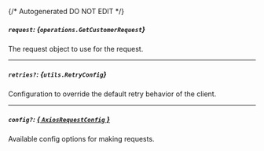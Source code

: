 {/* Autogenerated DO NOT EDIT  */}

##### `request`: *{`operations.GetCustomerRequest`}*
The request object to use for the request.
<Collapsible openLabel={Labels.showProperties} closeLabel={Labels.hideProperties}>
    <GetCustomerRequest/>
</Collapsible>

---
##### `retries?`: *{`utils.RetryConfig`}*
Configuration to override the default retry behavior of the client.
<Collapsible openLabel={Labels.showProperties} closeLabel={Labels.hideProperties}>
    <Retryconfig/>
</Collapsible>

---
##### `config?`: [*{ `AxiosRequestConfig` }*](https://axios-http.com/docs/req_config)
Available config options for making requests.


